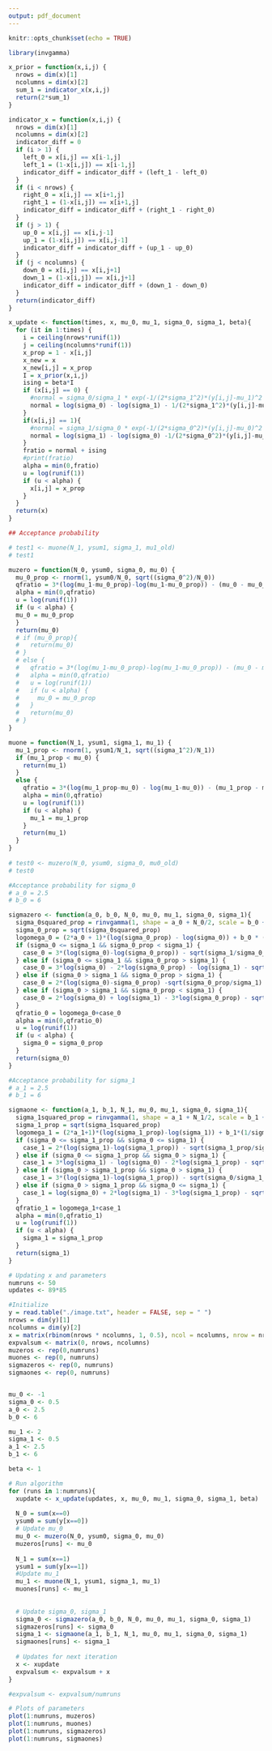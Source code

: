 ```yaml
---
output: pdf_document
---
```


```r
knitr::opts_chunk$set(echo = TRUE)
```

```r
library(invgamma)
```

```r
x_prior = function(x,i,j) {
  nrows = dim(x)[1]
  ncolumns = dim(x)[2]
  sum_1 = indicator_x(x,i,j)
  return(2*sum_1)
}

indicator_x = function(x,i,j) {
  nrows = dim(x)[1]
  ncolumns = dim(x)[2]
  indicator_diff = 0
  if (i > 1) {
    left_0 = x[i,j] == x[i-1,j]
    left_1 = (1-x[i,j]) == x[i-1,j]
    indicator_diff = indicator_diff + (left_1 - left_0)
  }
  if (i < nrows) {
    right_0 = x[i,j] == x[i+1,j]
    right_1 = (1-x[i,j]) == x[i+1,j]
    indicator_diff = indicator_diff + (right_1 - right_0)
  }
  if (j > 1) {
    up_0 = x[i,j] == x[i,j-1]
    up_1 = (1-x[i,j]) == x[i,j-1]
    indicator_diff = indicator_diff + (up_1 - up_0)
  }
  if (j < ncolumns) {
    down_0 = x[i,j] == x[i,j+1]
    down_1 = (1-x[i,j]) == x[i,j+1]
    indicator_diff = indicator_diff + (down_1 - down_0)
  }
  return(indicator_diff)
}
```



```r
x_update <- function(times, x, mu_0, mu_1, sigma_0, sigma_1, beta){
  for (it in 1:times) {
    i = ceiling(nrows*runif(1))
    j = ceiling(ncolumns*runif(1))
    x_prop = 1 - x[i,j]
    x_new = x
    x_new[i,j] = x_prop
    I = x_prior(x,i,j)
    ising = beta*I
    if (x[i,j] == 0) {
      #normal = sigma_0/sigma_1 * exp(-1/(2*sigma_1^2)*(y[i,j]-mu_1)^2 + 1/(2*sigma_0)*(y[i,j]-mu_0)^2)
      normal = log(sigma_0) - log(sigma_1) - 1/(2*sigma_1^2)*(y[i,j]-mu_1)^2 + 1/(2*sigma_0)*(y[i,j]-mu_0)^2
    }
    if(x[i,j] == 1){
      #normal = sigma_1/sigma_0 * exp(-1/(2*sigma_0^2)*(y[i,j]-mu_0)^2 + 1/(2*sigma_1)*(y[i,j]-mu_1)^2)
      normal = log(sigma_1) - log(sigma_0) -1/(2*sigma_0^2)*(y[i,j]-mu_0)^2 + 1/(2*sigma_1)*(y[i,j]-mu_1)^2
    }
    fratio = normal + ising
    #print(fratio)
    alpha = min(0,fratio)
    u = log(runif(1))
    if (u < alpha) {
      x[i,j] = x_prop
    }
  }
  return(x)
}

## Acceptance probability

# test1 <- muone(N_1, ysum1, sigma_1, mu1_old)
# test1

muzero = function(N_0, ysum0, sigma_0, mu_0) {
  mu_0_prop <- rnorm(1, ysum0/N_0, sqrt((sigma_0^2)/N_0))
  qfratio = 3*(log(mu_1-mu_0_prop)-log(mu_1-mu_0_prop)) - (mu_0 - mu_0_prop)/sqrt(sigma_0*sigma_1)
  alpha = min(0,qfratio)
  u = log(runif(1))
  if (u < alpha) {
  mu_0 = mu_0_prop
  }
  return(mu_0)
  # if (mu_0_prop){
  #   return(mu_0)
  # }
  # else {
  #   qfratio = 3*(log(mu_1-mu_0_prop)-log(mu_1-mu_0_prop)) - (mu_0 - mu_0_prop)/sqrt(sigma_0*sigma_1)
  #   alpha = min(0,qfratio)
  #   u = log(runif(1))
  #   if (u < alpha) {
  #     mu_0 = mu_0_prop
  #   }
  #   return(mu_0)
  # }
}

muone = function(N_1, ysum1, sigma_1, mu_1) {
  mu_1_prop <- rnorm(1, ysum1/N_1, sqrt((sigma_1^2)/N_1))
  if (mu_1_prop < mu_0) {
    return(mu_1)
  }
  else {
    qfratio = 3*(log(mu_1_prop-mu_0) - log(mu_1-mu_0)) - (mu_1_prop - mu_1)/sqrt(sigma_0*sigma_1)
    alpha = min(0,qfratio)
    u = log(runif(1))
    if (u < alpha) {
      mu_1 = mu_1_prop
    }
    return(mu_1)
  }
}
  
# test0 <- muzero(N_0, ysum0, sigma_0, mu0_old)
# test0


```

```r
#Acceptance probability for sigma_0
# a_0 = 2.5
# b_0 = 6

sigmazero <- function(a_0, b_0, N_0, mu_0, mu_1, sigma_0, sigma_1){
  sigma_0squared_prop = rinvgamma(1, shape = a_0 + N_0/2, scale = b_0 + sum((y[x==0]-mu_0)^2)/2)
  sigma_0_prop = sqrt(sigma_0squared_prop)
  logomega_0 = (2*a_0 + 1)*(log(sigma_0_prop) - log(sigma_0)) + b_0 * (1/sigma_0squared_prop - 1/(sigma_0)^2) - (mu_1-mu_0)/(sqrt(sigma_0_prop*sigma_1)) + (mu_1 - mu_0)/(sqrt(sigma_0*sigma_1))
  if (sigma_0 <= sigma_1 && sigma_0_prop < sigma_1) {
    case_0 = 3*(log(sigma_0)-log(sigma_0_prop)) - sqrt(sigma_1/sigma_0_prop) + sqrt(sigma_1/sigma_0)
  } else if (sigma_0 <= sigma_1 && sigma_0_prop > sigma_1) {
    case_0 = 3*log(sigma_0) - 2*log(sigma_0_prop) - log(sigma_1) - sqrt(sigma_0_prop/sigma_1) + sqrt(sigma_1/sigma_0)
  } else if (sigma_0 > sigma_1 && sigma_0_prop > sigma_1) {
    case_0 = 2*(log(sigma_0)-sigma_0_prop) -sqrt(sigma_0_prop/sigma_1) + sqrt(sigma_0/sigma_1)
  } else if (sigma_0 > sigma_1 && sigma_0_prop < sigma_1) {
    case_0 = 2*log(sigma_0) + log(sigma_1) - 3*log(sigma_0_prop) - sqrt(sigma_1/sigma_0_prop) + sqrt(sigma_0/sigma_1)
  }
  qfratio_0 = logomega_0+case_0
  alpha = min(0,qfratio_0)
  u = log(runif(1))
  if (u < alpha) {
    sigma_0 = sigma_0_prop
  }
  return(sigma_0)
}
```

```r
#Acceptance probability for sigma_1
# a_1 = 2.5
# b_1 = 6

sigmaone <- function(a_1, b_1, N_1, mu_0, mu_1, sigma_0, sigma_1){
  sigma_1squared_prop = rinvgamma(1, shape = a_1 + N_1/2, scale = b_1 + sum((y[x==1]-mu_1)^2)/2)
  sigma_1_prop = sqrt(sigma_1squared_prop)
  logomega_1 = (2*a_1+1)*(log(sigma_1_prop)-log(sigma_1)) + b_1*(1/sigma_1_prop^2 - 1/sigma_1^2) - (mu_1-mu_0)/(sqrt(sigma_0*sigma_1_prop)) + (mu_1-mu_0)/(sqrt(sigma_0*sigma_1))
  if (sigma_0 <= sigma_1_prop && sigma_0 <= sigma_1) {
    case_1 = 2*(log(sigma_1)-log(sigma_1_prop)) - sqrt(sigma_1_prop/sigma_0) + sqrt(sigma_1/sigma_0)
  } else if (sigma_0 <= sigma_1_prop && sigma_0 > sigma_1) {
    case_1 = 3*log(sigma_1) - log(sigma_0) - 2*log(sigma_1_prop) - sqrt(sigma_1_prop/sigma_0) + sqrt(sigma_0/sigma_1)
  } else if (sigma_0 > sigma_1_prop && sigma_0 > sigma_1) {
    case_1 = 3*(log(sigma_1)-log(sigma_1_prop)) - sqrt(sigma_0/sigma_1_prop) + sqrt(sigma_0/sigma_1)
  } else if (sigma_0 > sigma_1_prop && sigma_0 <= sigma_1) {
    case_1 = log(sigma_0) + 2*log(sigma_1) - 3*log(sigma_1_prop) - sqrt(sigma_0/sigma_1_prop) + sqrt(sigma_1/sigma_0)
  }
  qfratio_1 = logomega_1+case_1
  alpha = min(0,qfratio_1)
  u = log(runif(1))
  if (u < alpha) {
    sigma_1 = sigma_1_prop
  }
  return(sigma_1)
}
```

```r
# Updating x and parameters
numruns <- 50
updates <- 89*85

#Initialize
y = read.table("./image.txt", header = FALSE, sep = " ")
nrows = dim(y)[1]
ncolumns = dim(y)[2]
x = matrix(rbinom(nrows * ncolumns, 1, 0.5), ncol = ncolumns, nrow = nrows)
expvalsum <- matrix(0, nrows, ncolumns)
muzeros <- rep(0,numruns)
muones <- rep(0, numruns)
sigmazeros <- rep(0, numruns)
sigmaones <- rep(0, numruns)


mu_0 <- -1
sigma_0 <- 0.5
a_0 <- 2.5
b_0 <- 6

mu_1 <- 2
sigma_1 <- 0.5
a_1 <- 2.5
b_1 <- 6

beta <- 1

# Run algorithm
for (runs in 1:numruns){
  xupdate <- x_update(updates, x, mu_0, mu_1, sigma_0, sigma_1, beta)
  
  N_0 = sum(x==0)
  ysum0 = sum(y[x==0])
  # Update mu_0
  mu_0 <- muzero(N_0, ysum0, sigma_0, mu_0)
  muzeros[runs] <- mu_0
  
  N_1 = sum(x==1)
  ysum1 = sum(y[x==1])
  #Update mu_1
  mu_1 <- muone(N_1, ysum1, sigma_1, mu_1)
  muones[runs] <- mu_1
  
  
  # Update sigma_0, sigma_1
  sigma_0 <- sigmazero(a_0, b_0, N_0, mu_0, mu_1, sigma_0, sigma_1)
  sigmazeros[runs] <- sigma_0
  sigma_1 <- sigmaone(a_1, b_1, N_1, mu_0, mu_1, sigma_0, sigma_1)
  sigmaones[runs] <- sigma_1
  
  # Updates for next iteration
  x <- xupdate
  expvalsum <- expvalsum + x
}

#expvalsum <- expvalsum/numruns
```


```r
# Plots of parameters
plot(1:numruns, muzeros)
plot(1:numruns, muones)
plot(1:numruns, sigmazeros)
plot(1:numruns, sigmaones)
```

